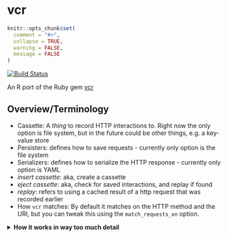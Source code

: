 vcr
===

```r
knitr::opts_chunk$set(
  comment = "#>",
  collapse = TRUE,
  warning = FALSE,
  message = FALSE
)
```

[![Build Status](https://api.travis-ci.org/ropenscilabs/vcr.png?branch=master)](https://travis-ci.org/ropenscilabs/vcr)

An R port of the Ruby gem [vcr](https://github.com/vcr/vcr)

## Overview/Terminology

* Cassette: A _thing_ to record HTTP interactions to. Right now the only option is file system, but in the future could be other things, e.g. a key-value store
* Persisters: defines how to save requests - currently only option is the file system
* Serializers: defines how to serialize the HTTP response - currently only option is YAML
* _insert cassette_: aka, create a cassette
* _eject cassette_: aka, check for saved interactions, and replay if found
* _replay_: refers to using a cached result of a http request that was recorded earlier
* How `vcr` matches: By default it matches on the HTTP method and the URI, but you can tweak this using the `match_requests_on` option.

<details> <summary><strong>How it works in way too much detail</strong></summary> <p>

The very very short version is: `vcr` helps you stub HTTP requests so you 
don't have to repeat yourself.

**The Steps**

1. Make a request inside of a call to either `vcr::use_cassette` or xxx
2. `webmockr` constructs a HTTP request, without executing that request
3. `webmockr` looks for a match of that request to cached requests 
wherever you chose to cache requests
4. One of two things then happens:
4a. If the request is not matched, we execute that request
4b. If the request is matched, we serve back the cached response
in the same exact format as you'd get back by using the HTTP client
without `vcr`

****

## Installation

```r
devtools::install_github("ropenscilabs/vcr")
```

```r
library("vcr")
library("crul")
```

## Best practices

* `vcr` for a package test suite 
  * put cassettes in a separate folder, and make sure to `.Rbuildignore` it - depending on its size you may want to add it to `.gitignore` as well. 
  * make sure to add `vcr` to `Suggests` in your package
  * If you want to clean up all cassettes at the end of the R session, run
  `xxx`
* `vcr` as a dependency in a package (i.e., Depends, Imports)
  * probably best to allow the user of your package to determine where cassettes are cached, so exposing `vcr` configuration tools to users
* `vcr` in your R analysis/project
  * still to come ...

## Configuration

Without the user doing anything, we set a number of defaults for easy usage:

* `dir` = "~/vcr/vcr_cassettes"
* `record` = "once"
* `match_requests_on` = `c("method", "uri")`
* `allow_unused_http_interactions` = `TRUE`
* `serialize_with` = "yaml"
* `persist_with` = "FileSystem"
* `ignore_hosts` = `NULL`
* `ignore_localhost` = `FALSE`
* `ignore_request` = `NULL`
* `uri_parser` = `httr::parse_url`
* `preserve_exact_body_bytes` = `FALSE`
* `preserve_exact_body_bytes_for` = `FALSE`
* `turned_off` = `FALSE`
* `ignore_cassettes` = `FALSE`
* `cassettes` = `list()` # empty set
* `linked_context` = `NULL`
* `vcr_logging` = "vcr.log"

You can get the defaults programatically with 

```r
vcr_config_defaults()
```

However, you can change all the above defaults via calling 
`vcr_configure()`

```r
vcr_configure(
  dir = "fixtures/vcr_cassettes",
  record = "all"
)
```

Calling `vcr_configuration()` gives you some of the more important defaults in a nice tidy print out

```r
vcr_configuration()
```

```r
# set back to original
vcr_configure()
```

## Basic usage

```r
unlink(file.path(cassette_path(), "helloworld.yml"))
```

```r
cli <- crul::HttpClient$new(url = "https://httpbin.org/get")
system.time(
  use_cassette("helloworld", {
    cli$get()
  })
)
```

The request gets recorded, and all subsequent requests of the same form used the cached HTTP response, and so are much faster

```r
system.time(
  use_cassette("helloworld", {
    GET("https://httpbin.org/get")
  })
)
```

`use_cassette()` is an easier approach. An alternative is to use 
`insert_cassett()` + `eject_cassette()`. 

`use_cassette()` does both insert and eject operations for you, but 
you can instead do them manually by using the above functions. You do have
to eject the cassette after using insert.

## Matchers

`vcr` looks for similarity in your HTTP requests to cached requests. You 
can set what is examined about the request with one or more of the 
following options:

* `body`
* `headers`
* `host`
* `method`
* `path`
* `query`
* `uri`

By default, we use `method` (HTTP method, e.g., `GET`) and `uri` (test for exact match against URI). 

You can set your own options like:

```r
unlink(file.path(cassette_path(), "one.yml"))
```

```r
use_cassette(name = "one", {
    POST("https://httpbin.org/post", add_headers(a = 5))
  }, 
  match_requests_on = c('method', 'headers', 'query')
)
```

## vcr in other languages

The canonical `vcr` (in Ruby) lists ports in other languages at <https://github.com/vcr/vcr>

## Meta

* Please [report any issues or bugs](https://github.com/ropenscilabs/vcr/issues)
* License: MIT
* Get citation information for `vcr` in R doing `citation(package = 'vcr')`
* Please note that this project is released with a [Contributor Code of Conduct](CONDUCT.md). By participating in this project you agree to abide by its terms.

[![ropensci_footer](https://ropensci.org/public_images/github_footer.png)](https://ropensci.org)
